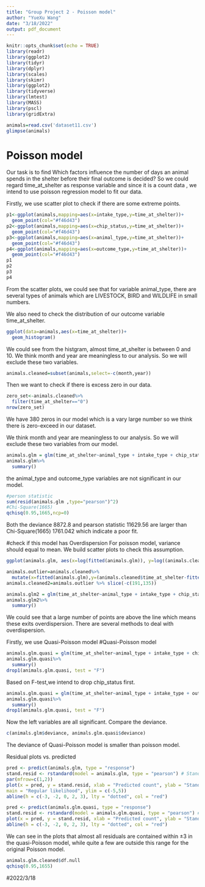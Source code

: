 ```yaml
---
title: "Group Project 2 - Poisson model"
author: "YueXu Wang"
date: "3/18/2022"
output: pdf_document
---
```


```r
knitr::opts_chunk$set(echo = TRUE)
library(readr)
library(ggplot2)
library(tidyr)
library(dplyr)
library(scales)
library(skimr)
library(ggplot2)
library(tidyverse)
library(lmtest)
library(MASS)
library(pscl)
library(gridExtra)
```

```r
animals=read.csv('dataset11.csv')
glimpse(animals)
```

# Poisson model
Our task is to find Which factors influence the number of days an animal spends in the shelter before their final outcome is decided? So we could regard time_at_shelter as response variable and since it is a count data , we intend to use poisson regression model to fit our data. 


Firstly, we use scatter plot to check if there are some extreme points.
```r
p1<-ggplot(animals,mapping=aes(x=intake_type,y=time_at_shelter))+
  geom_point(col="#f46d43")
p2<-ggplot(animals,mapping=aes(x=chip_status,y=time_at_shelter))+
  geom_point(col="#f46d43")
p3<-ggplot(animals,mapping=aes(x=animal_type,y=time_at_shelter))+
  geom_point(col="#f46d43")
p4<-ggplot(animals,mapping=aes(x=outcome_type,y=time_at_shelter))+
  geom_point(col="#f46d43")
p1
p2
p3
p4
```
From the scatter plots, we could see that for variable animal_type, there are several types of animals which are LIVESTOCK, BIRD and WILDLIFE in small numbers.

We also need to check the distribution of our outcome variable time_at_shelter.

```r
ggplot(data=animals,aes(x=time_at_shelter))+
  geom_histogram()
```
We could see from the histgram, almost time_at_shelter is between 0 and 10. 
We think month and year are meaningless to our analysis. So we will exclude these two variables. 
```r
animals.cleaned=subset(animals,select=-c(month,year))
```

Then we want to check if there is excess zero in our data.
```r
zero_set<-animals.cleaned%>%
  filter(time_at_shelter=="0")
nrow(zero_set)
```
We have 380 zeros in our model which is a vary large number so we think there is zero-exceed in our dataset.

We think month and year are meaningless to our analysis. So we will exclude these two variables from our model. 

```r
animals.glm = glm(time_at_shelter~animal_type + intake_type + chip_status+outcome_type, data=animals.cleaned, family=poisson(link="log"))
animals.glm%>%
  summary()
```
the animal_type and outcome_type variables are not significant in our model.
```r
#person statistic
sum(resid(animals.glm ,type="pearson")^2)
#Chi-Square(1665)
qchisq(0.95,1665,ncp=0)
```

Both the deviance 8872.8 and pearson statistic 11629.56 are larger than Chi-Square(1665) 1761.042 which indicate a poor fit.

#check if this model has Overdispersion
For poisson model, variance should equal to mean. We build scatter plots to check this assumption.
```r
ggplot(animals.glm, aes(x=log(fitted(animals.glm)), y=log((animals.cleaned$time_at_shelter-fitted(animals.glm))^2)))+ geom_point(col="#f46d43") +geom_abline(slope=1, intercept=0, col="#a6d96a", size=1) + ylab(expression((y-hat(mu))^2)) + xlab(expression(hat(mu)))
```
```r
animals.outlier=animals.cleaned%>%
  mutate(x=fitted(animals.glm),y=(animals.cleaned$time_at_shelter-fitted(animals.glm))^2)
animals.cleaned2=animals.outlier %>% slice(-c(191,135))
```

```r
animals.glm2 = glm(time_at_shelter~animal_type + intake_type + chip_status+outcome_type, data=animals.cleaned2, family=poisson(link="log"))
animals.glm2%>%
  summary()
```

We could see that a large number of points are above the line which means these exits overdispersion. There are several methods to deal with overdispersion.

Firstly, we use Quasi-Poisson model
#Quasi-Poisson model
```r
animals.glm.quasi = glm(time_at_shelter~animal_type + intake_type + chip_status+outcome_type, data=animals.cleaned, family=quasipoisson(link="log"))
animals.glm.quasi%>%
  summary()
drop1(animals.glm.quasi, test = "F")
```
Based on F-test,we intend to drop chip_status first.
```r
animals.glm.quasi = glm(time_at_shelter~animal_type + intake_type + outcome_type, data=animals.cleaned, family=quasipoisson(link="log"))
animals.glm.quasi%>%
  summary()
drop1(animals.glm.quasi, test = "F")
```
Now the left variables are all significant.
Compare the deviance.
```r
c(animals.glm$deviance, animals.glm.quasi$deviance)
```
The deviance of Quasi-Poisson model is smaller than poisson model.

Residual plots vs. predicted
```r
pred <- predict(animals.glm, type = "response")
stand.resid <- rstandard(model = animals.glm, type = "pearson") # Standardised Pearson residuals
par(mfrow=c(1,2))
plot(x = pred, y = stand.resid, xlab = "Predicted count", ylab = "Standardised Pearson residuals",
main = "Regular likelihood", ylim = c(-5,5))
abline(h = c(-3, -2, 0, 2, 3), lty = "dotted", col = "red")

pred <- predict(animals.glm.quasi, type = "response")
stand.resid <- rstandard(model = animals.glm.quasi, type = "pearson") # Standardised Pearson residuals
plot(x = pred, y = stand.resid, xlab = "Predicted count", ylab = "Standardised Pearson residuals", main = "Quasi-likelihood", ylim = c(-5,5))
abline(h = c(-3, -2, 0, 2, 3), lty = "dotted", col = "red")
```
We can see in the plots that almost all residuals are contained within ±3 in the quasi-Poisson model, while quite a few are outside this range for the original Poisson model.

```r
animals.glm.cleaned$df.null
qchisq(0.95,1655)
```

#2022/3/18

